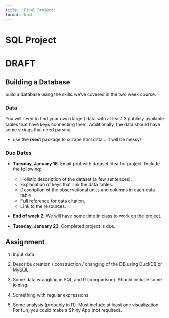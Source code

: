 ```yaml
---
title: "Final Project"
format: html
---
```


# SQL Project

# DRAFT


## Building a Database

build a database using the skills we've covered in the two week course. 


### Data
You will need to find your own (large!) data with at least 3 publicly available tables that have keys connecting them.  Additionally, the data should have some strings that need parsing.

* use the **rvest** package to scrape html data... it will be messy!



### Due Dates
* **Tuesday, January 16**. Email prof with dataset idea for project.  Include the following:
   * Holistic description of the dataset (a few sentences).
   * Explanation of keys that link the data tables.
   * Description of the observational units and columns in each data table. 
   * Full reference for data citation.
   * Link to the resources.

* **End of week 2**. We will have some time in class to work on the project.

* **Tuesday, January 23**. Completed project is due.


## Assignment




1. Input data

2. Describe creation / construction / changing of the DB using DuckDB or MySQL.

3. Some data wrangling in SQL and R (comparison).  Should include some joining.

4. Something with regular expressions

5. Some analysis (probably in R).  Must include at least one visualization.  For fun, you could make a Shiny App (not required).



